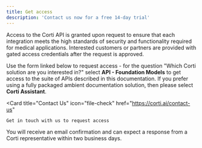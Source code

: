 ```yaml
---
title: Get access
description: 'Contact us now for a free 14-day trial'
---
```


Access to the Corti API is granted upon request to ensure that each integration meets the high standards of security and functionality required for medical applications. Interested customers or partners are provided with gated access credentials after the request is approved. 

Use the form linked below to request access - for the question "Which Corti solution are you interested in?" select **API - Foundation Models** to get access to the suite of APIs described in this documentation. If you prefer using a fully packaged ambient documentation solution, then please select **Corti Assistant**. 

  <Card
    title="Contact Us"
    icon="file-check"
    href="https://corti.ai/contact-us"
  >
    Get in touch with us to request access
  </Card>

  You will receive an email confirmation and can expect a response from a Corti representative within two business days. 
